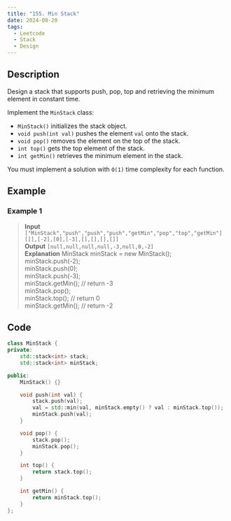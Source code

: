 ```yaml
---
title: "155. Min Stack"
date: 2024-08-20
tags:
  - Leetcode
  - Stack
  - Design
---
```

## Description
Design a stack that supports push, pop, top and retrieving the minimum element in constant time.

Implement the `MinStack` class:

- `MinStack()` initializes the stack object.
- `void push(int val)` pushes the element `val` onto the stack.
- `void pop()` removes the element on the top of the stack.
- `int top()` gets the top element of the stack.
- `int getMin()` retrieves the minimum element in the stack.

You must implement a solution with `O(1)` time complexity for each function.

## Example

### Example 1

> **Input** `["MinStack","push","push","push","getMin","pop","top","getMin"] [[],[-2],[0],[-3],[],[],[],[]]`
<br/> **Output** `[null,null,null,null,-3,null,0,-2]`
<br/> **Explanation** MinStack minStack = new MinStack();
<br/> minStack.push(-2);
<br/> minStack.push(0);
<br/> minStack.push(-3);
<br/> minStack.getMin(); // return -3
<br/> minStack.pop();
<br/> minStack.top();    // return 0
<br/> minStack.getMin(); // return -2

## Code

```c++
class MinStack {
private:
    std::stack<int> stack;
    std::stack<int> minStack;

public:
    MinStack() {}

    void push(int val) {
        stack.push(val);
        val = std::min(val, minStack.empty() ? val : minStack.top());
        minStack.push(val);
    }

    void pop() {
        stack.pop();
        minStack.pop();
    }

    int top() {
        return stack.top();
    }

    int getMin() {
        return minStack.top();
    }
};
```